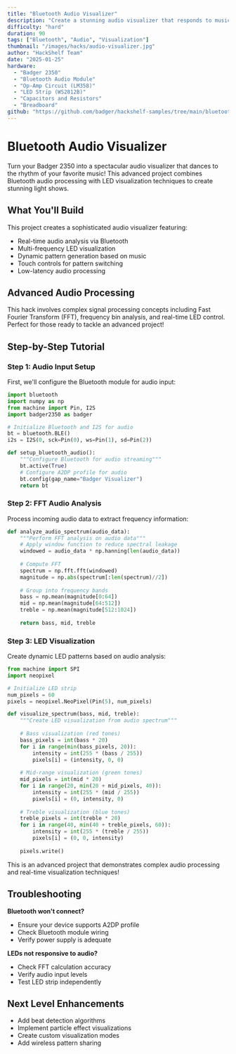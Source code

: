 ```yaml
---
title: "Bluetooth Audio Visualizer"
description: "Create a stunning audio visualizer that responds to music via Bluetooth connection."
difficulty: "hard"
duration: 90
tags: ["Bluetooth", "Audio", "Visualization"]
thumbnail: "/images/hacks/audio-visualizer.jpg"
author: "HackShelf Team"
date: "2025-01-25"
hardware:
  - "Badger 2350"
  - "Bluetooth Audio Module"
  - "Op-Amp Circuit (LM358)"
  - "LED Strip (WS2812B)"
  - "Capacitors and Resistors"
  - "Breadboard"
github: "https://github.com/badger/hackshelf-samples/tree/main/bluetooth-audio-visualizer"
---
```


# Bluetooth Audio Visualizer

Turn your Badger 2350 into a spectacular audio visualizer that dances to the rhythm of your favorite music! This advanced project combines Bluetooth audio processing with LED visualization techniques to create stunning light shows.

## What You'll Build

This project creates a sophisticated audio visualizer featuring:
- Real-time audio analysis via Bluetooth
- Multi-frequency LED visualization 
- Dynamic pattern generation based on music
- Touch controls for pattern switching
- Low-latency audio processing

## Advanced Audio Processing

This hack involves complex signal processing concepts including Fast Fourier Transform (FFT), frequency bin analysis, and real-time LED control. Perfect for those ready to tackle an advanced project!

## Step-by-Step Tutorial

### Step 1: Audio Input Setup

First, we'll configure the Bluetooth module for audio input:

```python
import bluetooth
import numpy as np
from machine import Pin, I2S
import badger2350 as badger

# Initialize Bluetooth and I2S for audio
bt = bluetooth.BLE()
i2s = I2S(0, sck=Pin(0), ws=Pin(1), sd=Pin(2))

def setup_bluetooth_audio():
    """Configure Bluetooth for audio streaming"""
    bt.active(True)
    # Configure A2DP profile for audio
    bt.config(gap_name="Badger Visualizer")
    return bt
```

### Step 2: FFT Audio Analysis

Process incoming audio data to extract frequency information:

```python
def analyze_audio_spectrum(audio_data):
    """Perform FFT analysis on audio data"""
    # Apply window function to reduce spectral leakage
    windowed = audio_data * np.hanning(len(audio_data))
    
    # Compute FFT
    spectrum = np.fft.fft(windowed)
    magnitude = np.abs(spectrum[:len(spectrum)//2])
    
    # Group into frequency bands
    bass = np.mean(magnitude[0:64])
    mid = np.mean(magnitude[64:512]) 
    treble = np.mean(magnitude[512:1024])
    
    return bass, mid, treble
```

### Step 3: LED Visualization

Create dynamic LED patterns based on audio analysis:

```python
from machine import SPI
import neopixel

# Initialize LED strip
num_pixels = 60
pixels = neopixel.NeoPixel(Pin(5), num_pixels)

def visualize_spectrum(bass, mid, treble):
    """Create LED visualization from audio spectrum"""
    
    # Bass visualization (red tones)
    bass_pixels = int(bass * 20)  
    for i in range(min(bass_pixels, 20)):
        intensity = int(255 * (bass / 255))
        pixels[i] = (intensity, 0, 0)
    
    # Mid-range visualization (green tones) 
    mid_pixels = int(mid * 20)
    for i in range(20, min(20 + mid_pixels, 40)):
        intensity = int(255 * (mid / 255))
        pixels[i] = (0, intensity, 0)
    
    # Treble visualization (blue tones)
    treble_pixels = int(treble * 20)
    for i in range(40, min(40 + treble_pixels, 60)):
        intensity = int(255 * (treble / 255))
        pixels[i] = (0, 0, intensity)
    
    pixels.write()
```

This is an advanced project that demonstrates complex audio processing and real-time visualization techniques!

## Troubleshooting

**Bluetooth won't connect?**
- Ensure your device supports A2DP profile
- Check Bluetooth module wiring
- Verify power supply is adequate

**LEDs not responsive to audio?**
- Check FFT calculation accuracy
- Verify audio input levels
- Test LED strip independently

## Next Level Enhancements

- Add beat detection algorithms
- Implement particle effect visualizations  
- Create custom visualization modes
- Add wireless pattern sharing